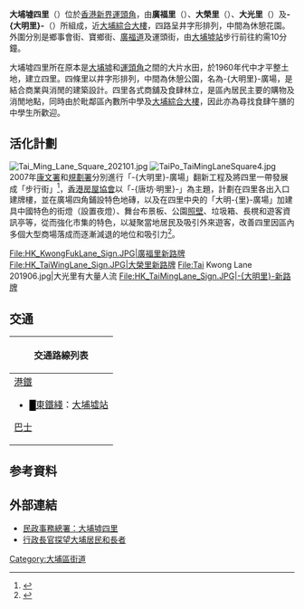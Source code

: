 '''大埔墟四里'''（{{lang-en|The Lane-Square in Tai Po Market}}）位於[[香港|香港]][[新界|新界]][[運頭角|運頭角]]，由'''廣福里'''（{{lang-en|Kwong Fuk Lane}}）、'''大榮里'''（{{lang-en|Tai Wing Lane}}）、'''大光里'''（{{lang-en|Tai Kwong Lane}}）及'''-{大明里}-'''（{{lang-en|Tai Ming Lane}}）所組成，近[[大埔綜合大樓|大埔綜合大樓]]，四路呈井字形排列，中間為休憩花園。外圍分別是鄉事會街、寶鄉街、[[廣福道|廣福道]]及運頭街，由[[大埔墟站|大埔墟站]]步行前往約需10分鐘。

大埔墟四里所在原本是[[大埔墟|大埔墟]]和[[運頭角|運頭角]]之間的大片水田，於1960年代中才平整土地，建立四里。四條里以井字形排列，中間為休憩公園，名為-{大明里}-廣場，是結合商業與消閒的建築設計。四里各式商舖及食肆林立，是區內居民主要的購物及消閒地點，同時由於毗鄰區內數所中學及[[大埔綜合大樓|大埔綜合大樓]]，因此亦為尋找食肆午膳的中學生所歡迎。

{{multiple image
 | align = center
 | direction = horizontal
 | width = 200
 | header = 大埔墟四里
 | image1 = Kwong Fuk Lane 2021.jpg
 | caption1 = 廣福里
 | image2 = Tai Wing Line 202101.jpg
 | caption2 = 大榮里
 | image3 = Tai Kwong Lane 202101.jpg
 | caption3 = 大光里
 | image4 = Tai Ming Line 2021.jpg
 | caption4 = 大明里
}}

== 活化計劃 ==
[[File:Tai_Ming_Lane_Square_202101.jpg|thumb]]
[[File:TaiPo_TaiMingLaneSquare4.jpg|thumb]]
2007年[[康文署|康文署]]和[[規劃署|規劃署]]分別進行「-{大明里}-廣場」翻新工程及將四里一帶發展成「步行街」<ref>{{Cite web |url=http://www.singtao.com/index_archive.asp?d_str=20061226&htmlpage=main&news=1226ao09.html |title=大埔墟倡建三大主題區 |access-date=2007-10-24 |archive-url=https://web.archive.org/web/20200328152514/https://std.stheadline.com/index_archive.asp?d_str=20061226&htmlpage=main&news=1226ao09.html |archive-date=2020-03-28 |dead-url=yes }}</ref>，[[香港房屋協會|香港房屋協會]]以「-{唐坊·明里}-」為主題，計劃在四里各出入口建牌樓，並在廣場四角鋪設特色地磚，以及在四里中央的「大明-{里}-廣場」加建具中國特色的街燈（設置夜燈）、舞台布景板、公園[[照壁|照壁]]、垃圾箱、長櫈和遊客資訊亭等，從而強化市集的特色，以凝聚當地居民及吸引外來遊客，改善四里因區內多個大型商場落成而逐漸減退的地位和吸引力<ref>{{Cite web |url=http://www.hkhs.com/pdf/39/business.pdf |title=房協：活化舊區 注入活力（PDF格式） |access-date=2007-10-24 |archive-url=https://web.archive.org/web/20160304193302/http://www.hkhs.com/pdf/39/business.pdf |archive-date=2016-03-04 |dead-url=yes }}</ref>。

<gallery>
File:HK_KwongFukLane_Sign.JPG|廣福里新路牌
File:HK_TaiWingLane_Sign.JPG|大榮里新路牌
File:Tai Kwong Lane 201906.jpg|大光里有大量人流
File:HK_TaiMingLane_Sign.JPG|-{大明里}-新路牌
</gallery>

== 交通==
{| class="mw-collapsible mw-collapsed wikitable" style="background:white; margin: 0 auto; width: auto;"  
! 交通路線列表
|-
|
;[[港鐵|港鐵]]
*<font color="{{東鐵綫色彩}}">█</font>[[東鐵綫|東鐵綫]]：[[大埔墟站|大埔墟站]]
;[[香港巴士|巴士]]
{{九龍新界巴士簡單列表|64K|64X|65K|65X|71A|71K|71S|72|72A|72X|73|73A|73D_sa|73X|74A|74B|74D|74K|74X|75K|75X|263C|264R|265S|271|271B|271P|271S|271X|272E|272P|272X|273C|273P|274P|274X|275R|N73|N271}}
{{大嶼山巴士簡單列表|E41}}{{過海隧道巴士簡單列表|307|907B|907C_sa|N307}}
{{新界專線小巴簡單列表|20A|20B|20C|20K|20P|20R|20S|20X|28K|28S}}
|}

==参考資料==
<div class="references-small">
<references />
</div>

==外部連結==
* [https://web.archive.org/web/20071014085853/http://www.gohk.gov.hk/chi/tours/tp.html 民政事務總署：大埔墟四里]
* [http://www.info.gov.hk/gia/general/200408/19/0819253.htm 行政長官探望大埔居民和長者] {{Wayback|url=http://www.info.gov.hk/gia/general/200408/19/0819253.htm |date=20191104173940 }}

[[Category:大埔區街道|Category:大埔區街道]]